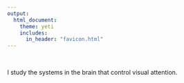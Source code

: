 ```yaml
---
output: 
  html_document:
    theme: yeti
    includes:
      in_header: "favicon.html" 
---
```

<br>
<div class="col1">I study the systems in the brain that control visual attention.
</div>
<div class="col2">
</div>